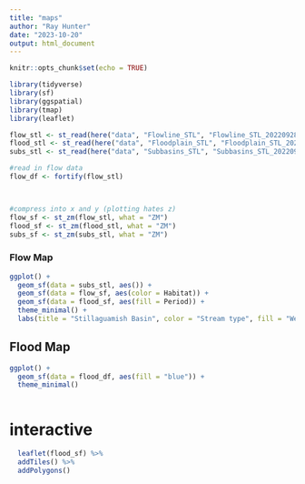 ```yaml
---
title: "maps"
author: "Ray Hunter"
date: "2023-10-20"
output: html_document
---
```


```r
knitr::opts_chunk$set(echo = TRUE)

library(tidyverse)
library(sf)
library(ggspatial)
library(tmap)
library(leaflet)
```

```r
flow_stl <- st_read(here("data", "Flowline_STL", "Flowline_STL_20220928.shp"))
flood_stl <- st_read(here("data", "Floodplain_STL", "Floodplain_STL_20220928.shp"))
subs_stl <- st_read(here("data", "Subbasins_STL", "Subbasins_STL_20220928.shp"))
```


```r
#read in flow data 
flow_df <- fortify(flow_stl)




```

```r
#compress into x and y (plotting hates z)
flow_sf <- st_zm(flow_stl, what = "ZM")
flood_sf <- st_zm(flood_stl, what = "ZM")
subs_sf <- st_zm(subs_stl, what = "ZM")
```


### Flow Map 
```r



ggplot() +
  geom_sf(data = subs_stl, aes()) +
  geom_sf(data = flow_sf, aes(color = Habitat)) +
  geom_sf(data = flood_sf, aes(fill = Period)) + 
  theme_minimal() +
  labs(title = "Stillaguamish Basin", color = "Stream type", fill = "Wetland Status")
```


## Flood Map 
```r
ggplot() + 
  geom_sf(data = flood_df, aes(fill = "blue")) + 
  theme_minimal()



```

# interactive 
```r


  leaflet(flood_sf) %>%
  addTiles() %>%
  addPolygons()
```


















